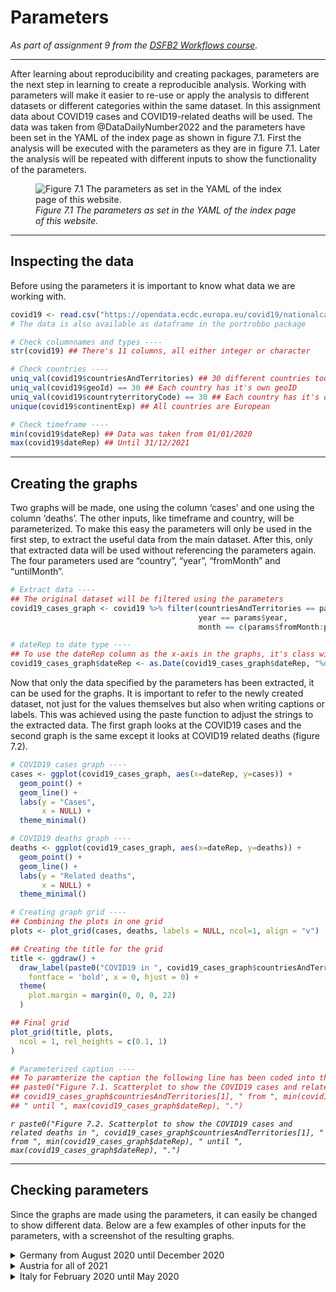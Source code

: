 # Parameters {#parameters}

_As part of assignment 9 from the [DSFB2 Workflows course](https://lesmaterialen.rstudio.hu.nl/workflows-reader/rmarkdownparams.html)._

----

After learning about reproducibility and creating packages, parameters are the next step in learning to create a reproducible analysis. Working with parameters will make it easier to re-use or apply the analysis to different datasets or different categories within the same dataset. In this assignment data about COVID19 cases and COVID19-related deaths will be used. The data was taken from @DataDailyNumber2022 and the parameters have been set in the YAML of the index page as shown in figure 7.1. First the analysis will be executed with the parameters as they are in figure 7.1. Later the analysis will be repeated with different inputs to show the functionality of the parameters.

![_Figure 7.1 The parameters as set in the YAML of the index page of this website._](images/params_covid19.png)

----

## Inspecting the data

Before using the parameters it is important to know what data we are working with.

```r
covid19 <- read.csv("https://opendata.ecdc.europa.eu/covid19/nationalcasedeath_eueea_daily_ei/csv", na.strings = "", fileEncoding = "UTF-8-BOM")
# The data is also available as dataframe in the portrobbo package
```

```r
# Check columnnames and types ----
str(covid19) ## There's 11 columns, all either integer or character

# Check countries ----
uniq_val(covid19$countriesAndTerritories) ## 30 different countries took part
uniq_val(covid19$geoId) == 30 ## Each country has it's own geoID
uniq_val(covid19$countryterritoryCode) == 30 ## Each country has it's own territory code
unique(covid19$continentExp) ## All countries are European

# Check timeframe ----
min(covid19$dateRep) ## Data was taken from 01/01/2020
max(covid19$dateRep) ## Until 31/12/2021
```

----

## Creating the graphs

Two graphs will be made, one using the column 'cases' and one using the column 'deaths'. The other inputs, like timeframe and country, will be parameterized. To make this easy the parameters will only be used in the first step, to extract the useful data from the main dataset. After this, only that extracted data will be used without referencing the parameters again. The four parameters used are "country", "year", "fromMonth" and "untilMonth". 

```r
# Extract data ----
## The original dataset will be filtered using the parameters
covid19_cases_graph <- covid19 %>% filter(countriesAndTerritories == params$country, 
                                          year == params$year, 
                                          month == c(params$fromMonth:params$untilMonth))

# dateRep to date type ----
## To use the dateRep column as the x-axis in the graphs, it's class will be changed to 'date'
covid19_cases_graph$dateRep <- as.Date(covid19_cases_graph$dateRep, "%d/%m/%y")
```

Now that only the data specified by the parameters has been extracted, it can be used for the graphs. It is important to refer to the newly created dataset, not just for the values themselves but also when writing captions or labels. This was achieved using the paste function to adjust the strings to the extracted data. The first graph looks at the COVID19 cases and the second graph is the same except it looks at COVID19 related deaths (figure 7.2).

```r
# COVID19 cases graph ----
cases <- ggplot(covid19_cases_graph, aes(x=dateRep, y=cases)) + 
  geom_point() +
  geom_line() +
  labs(y = "Cases",
       x = NULL) +
  theme_minimal()

# COVID19 deaths graph ----
deaths <- ggplot(covid19_cases_graph, aes(x=dateRep, y=deaths)) + 
  geom_point() +
  geom_line() +
  labs(y = "Related deaths",
       x = NULL) +
  theme_minimal()

# Creating graph grid ----
## Combining the plots in one grid
plots <- plot_grid(cases, deaths, labels = NULL, ncol=1, align = "v")

## Creating the title for the grid
title <- ggdraw() + 
  draw_label(paste0("COVID19 in ", covid19_cases_graph$countriesAndTerritories[1]),
    fontface = 'bold', x = 0, hjust = 0) +
  theme(
    plot.margin = margin(0, 0, 0, 22)
  )

## Final grid
plot_grid(title, plots,
  ncol = 1, rel_heights = c(0.1, 1)
)

# Parameterized caption ----
## To paramterize the caption the following line has been coded into the text chunk below
## paste0("Figure 7.1. Scatterplot to show the COVID19 cases and related deaths in ", 
## covid19_cases_graph$countriesAndTerritories[1], " from ", min(covid19_cases_graph$dateRep),
## " until ", max(covid19_cases_graph$dateRep), ".")
```

_`r paste0("Figure 7.2. Scatterplot to show the COVID19 cases and related deaths in ", covid19_cases_graph$countriesAndTerritories[1], " from ", min(covid19_cases_graph$dateRep), " until ", max(covid19_cases_graph$dateRep), ".")`_

----

## Checking parameters

Since the graphs are made using the parameters, it can easily be changed to show different data. Below are a few examples of other inputs for the parameters, with a screenshot of the resulting graphs. 

<details><summary>Germany from August 2020 until December 2020</summary>
![](images/covid19_germany.png)</details>
<details><summary>Austria for all of 2021</summary>
![](images/covid19_austria.png)</details>
<details><summary>Italy for February 2020 until May 2020</summary>
![](images/covid19_italy.png)</details>